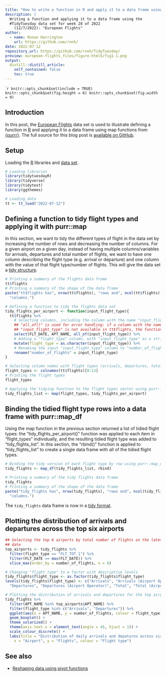 ```yaml
---
title: "How to write a function in R and apply it to a data frame using map functions from {purrr}"
description: |
  Writing a function and applying it to a data frame using the
  #TidyTuesday data set for week 28 of 2022
    (12/7/2022): "European Flights"
author:
  - name: Ronan Harrington
    url: https://github.com/rnnh/
date: 2022-07-12
repository_url: https://github.com/rnnh/TidyTuesday/
preview: european-flights_files/figure-html5/fig1-1.png
output:
  distill::distill_article:
    self_contained: false
    toc: true
---
```



````r
knitr::opts_chunk$set(include = TRUE)
knitr::opts_chunk$set(fig.height = 6)
knitr::opts_chunk$set(fig.width = 9)
```

## Introduction

In this post, the [European Flights](https://github.com/rfordatascience/tidytuesday/blob/master/data/2022/2022-07-12/readme.md) data set is used to illustrate defining a function in [R](https://www.r-project.org/) and applying it to a data frame using map functions from [{purrr}](https://cran.r-project.org/web/packages/purrr/index.html).
The full source for this blog post is [available on GitHub](https://github.com/rnnh/TidyTuesday).

## Setup

Loading the [R](https://www.r-project.org/) libraries and
[data set](https://github.com/rfordatascience/tidytuesday/blob/master/data/2022/2022-07-12/readme.md).

```r
# Loading libraries
library(tidytuesdayR)
library(tidyverse)
library(tidytext)
library(ggthemes)

# Loading data
tt <- tt_load("2022-07-12")
```

## Defining a function to tidy flight types and applying it with purr::map

In this section, we want to tidy the different types of flight in the data set by increasing the number of rows and decreasing the number of columns.
For a given airport on a given day, instead of having multiple columns/variables for arrivals, departures and total number of flights, we want to have one column describing the flight type (e.g. arrival or departure) and one column with the value of that flight type/number of flights.
This will give the data set a [tidy structure](https://tidyr.tidyverse.org/articles/tidy-data.html).

```r
# Printing a summary of the flights data frame
tt$flights
# Printing a summary of the shape of the data frame
paste("tt$flights has", nrow(tt$flights), "rows and", ncol(tt$flights),
  "columns.")

# Defining a function to tidy the flights data set
tidy_flights_per_airport <- function(input_flight_type){
  tt$flights %>% 
    # Selecting columns, including the column with the name "input_flight_type"
    ## "all_of()" is used for error handling: if a column with the name matching
    ## "input_flight_type" is not available in tt$flights, the function will return an error
    select(FLT_DATE, APT_NAME, all_of(input_flight_type)) %>% 
    # Adding a "flight_type" column, with "input_flight_type" as a string for each row
    mutate(flight_type = as.character(input_flight_type)) %>% 
    # Renaming the input "input_flight_type" column to "number_of_flights"
    rename("number_of_flights" = input_flight_type)
}

# Selecting column names with flight types (arrivals, departures, total flights)
flight_types <- colnames(tt$flights)[8:13]
# Printing the flight types
flight_types

# Applying the tidying function to the flight types vector using purr::map()
tidy_flights_list <- map(flight_types, tidy_flights_per_airport)
```

## Binding the tidied flight type rows into a data frame with purr::map_df

Using the map function in the previous section returned a list of tidied flight types: the "tidy_flights_per_airport()" function was applied to each item in "flight_types" individually, and the resulting tidied flight type was added to "tidy_flights_list".
In this section, the "rbind()" function is applied to "tidy_flights_list" to create a single data frame with all of the tidied flight types.

```r
# Binding the tidy version of each flight type by row using purr::map_df
tidy_flights <- map_df(tidy_flights_list, rbind)

# Printing a summary of the tidy flights data frame
tidy_flights
# Printing a summary of the shape of the data frame
paste("tidy_flights has", nrow(tidy_flights), "rows and", ncol(tidy_flights),
  "columns.")
```

The `tidy_flights` data frame is now in a [tidy format](https://tidyr.tidyverse.org/articles/tidy-data.html).

## Plotting the distribution of arrivals and departures across the top six airports

```r
## Selecting the top 6 airports by total number of flights on the latest flight
## date
top_airports <- tidy_flights %>%
  filter(flight_type == "FLT_TOT_1") %>%
  filter(FLT_DATE == max(FLT_DATE)) %>%
  slice_max(order_by = number_of_flights, n = 6)

# Changing "flight_type" to a factor with descriptive levels
tidy_flights$flight_type <- as.factor(tidy_flights$flight_type)
levels(tidy_flights$flight_type) <- c("Arrivals", "Arrivals (Airport Operator)",
  "Departures", "Departures (Airport Operator)", "Total", "Total (Airport Operator")

# Plotting the distribution of arrivals and departures for the top airports
tidy_flights %>%
  filter(APT_NAME %in% top_airports$APT_NAME) %>%
  filter(flight_type %in% c("Arrivals", "Departures")) %>%
  ggplot(aes(x = APT_NAME, y = number_of_flights, colour = flight_type)) +
  geom_boxplot() +
  theme_solarized() +
  theme(axis.text.x = element_text(angle = 45, hjust = 1)) +
  scale_colour_discrete() +
  labs(title = "Distribution of daily arrivals and depatures across six airports",
    x = "Airport", y = "Flights", colour = "Flight type")
```

## See also

- [Reshaping data using pivot functions](https://tidytuesday.netlify.app/posts/2022-07-05-sf-rents/)
